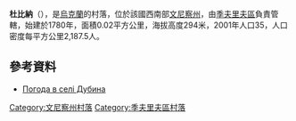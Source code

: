 {{coord|48|50|56|N|28|18|47|E|scale:30000|display=title}}

'''杜比納'''（{{lang-uk|Дубина}}），是[[烏克蘭|烏克蘭]]的村落，位於該國西南部[[文尼察州|文尼察州]]，由[[季夫里夫區|季夫里夫區]]負責管轄，始建於1780年，面積0.02平方公里，海拔高度294米，2001年人口35，人口密度每平方公里2,187.5人。

==參考資料==
* [http://weather.in.ua/ua/vinnickaja/7355 Погода в селі Дубина] {{Wayback|url=http://weather.in.ua/ua/vinnickaja/7355 |date=20111220070211 }}

[[Category:文尼察州村落|Category:文尼察州村落]]
[[Category:季夫里夫區村落|Category:季夫里夫區村落]]


{{Vinnytsia-geo-stub}}